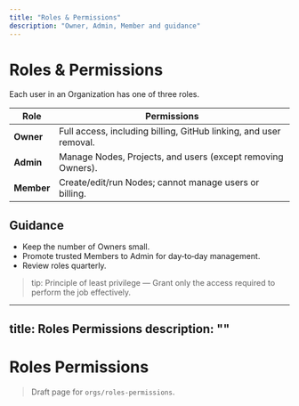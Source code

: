 ```yaml
---
title: "Roles & Permissions"
description: "Owner, Admin, Member and guidance"
---
```


# Roles & Permissions

Each user in an Organization has one of three roles.

| Role | Permissions |
|-------|-------------|
| **Owner** | Full access, including billing, GitHub linking, and user removal. |
| **Admin** | Manage Nodes, Projects, and users (except removing Owners). |
| **Member** | Create/edit/run Nodes; cannot manage users or billing. |

## Guidance
- Keep the number of Owners small.
- Promote trusted Members to Admin for day‑to‑day management.
- Review roles quarterly.

> tip: Principle of least privilege — Grant only the access required to perform the job effectively.
---
title: Roles Permissions
description: ""
---

# Roles Permissions

> Draft page for `orgs/roles-permissions`.

<!-- Add content here -->
